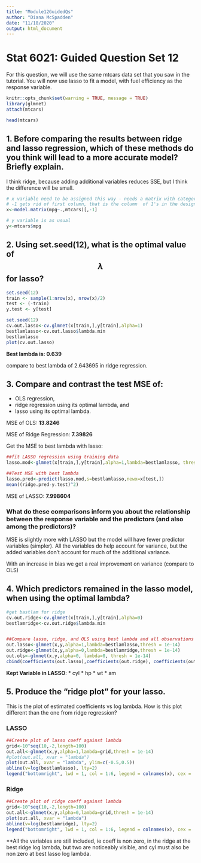 ```yaml
---
title: "Module12GuidedQs"
author: "Diana McSpadden"
date: "11/18/2020"
output: html_document
---
```


# Stat 6021: Guided Question Set 12

For this question, we will use the same mtcars data set that you saw in the tutorial. You will now use lasso to fit a model, with fuel efficiency as the response variable.

```r
knitr::opts_chunk$set(warning = TRUE, message = TRUE)
library(glmnet)
attach(mtcars)

head(mtcars)

```



## 1. Before comparing the results between ridge and lasso regression, which of these methods do you think will lead to a more accurate model? Briefly explain.

I think ridge, because adding additional variables reduces SSE, but I think the difference will be small.

```r
# x variable need to be assigned this way - needs a matrix with categorical does as dummy codes which model.matrix does, 
# -1 gets rid of first column, that is the column  of 1's in the design matrix
x<-model.matrix(mpg~.,mtcars)[,-1]

# y variable is as usual
y<-mtcars$mpg
```


## 2. Using set.seed(12), what is the optimal value of $$\lambda$$ for lasso?

```r
set.seed(12)
train <- sample(1:nrow(x), nrow(x)/2)
test <- (-train)
y.test <- y[test]

set.seed(12)
cv.out.lasso<-cv.glmnet(x[train,],y[train],alpha=1)
bestlamlasso<-cv.out.lasso$lambda.min
bestlamlasso
plot(cv.out.lasso)
```
**Best lambda is: 0.639**

compare to best lambda of 2.643695 in ridge regression.

## 3. Compare and contrast the test MSE of: 
* OLS regression,
* ridge regression using its optimal lambda, and
* lasso using its optimal lambda.

MSE of OLS: **13.8246**

MSE of Ridge Regression: **7.39826**


Get the MSE to best lambda with lasso:
```r
##fit LASSO regression using training data
lasso.mod<-glmnet(x[train,],y[train],alpha=1,lambda=bestlamlasso, thresh = 1e-14)

##Test MSE with best lambda
lasso.pred<-predict(lasso.mod,s=bestlamlasso,newx=x[test,])
mean((ridge.pred-y.test)^2)
```

MSE of LASSO: **7.998604**

### What do these comparisons inform you about the relationship between the response variable and the predictors (and also among the predictors)?

MSE is slightly more with LASSO but the model will have fewer predictor variables (simpler). All the variables do help account for variance, but the added variables don't account for much of the additional variance.

With an increase in bias we get a real improvement on variance (compare to OLS)

## 4. Which predictors remained in the lasso model, when using the optimal lambda?
```r
#get bastlam for ridge
cv.out.ridge<-cv.glmnet(x[train,],y[train],alpha=0)
bestlamridge<-cv.out.ridge$lambda.min


##Compare lasso, ridge, and OLS using best lambda and all observations
out.lasso<-glmnet(x,y,alpha=1,lambda=bestlamlasso,thresh = 1e-14)
out.ridge<-glmnet(x,y,alpha=0,lambda=bestlamridge,thresh = 1e-14)
out.ols<-glmnet(x,y,alpha=0, lambda=0, thresh = 1e-14)
cbind(coefficients(out.lasso),coefficients(out.ridge), coefficients(out.ols))
```
**Kept Variable in LASSO**:
* cyl
* hp
* wt
* am


## 5. Produce the "ridge plot" for your lasso. 
This is the plot of estimated coefficients vs log lambda. How is this plot different than the one from ridge regression?

### LASSO
```r
##Create plot of lasso coeff against lambda
grid<-10^seq(10,-2,length=100)
out.all<-glmnet(x,y,alpha=1,lambda=grid,thresh = 1e-14)
#plot(out.all, xvar = "lambda")
plot(out.all, xvar = "lambda", ylim=c(-0.5,0.5))
abline(v=log(bestlamlasso), lty=2)
legend("bottomright", lwd = 1, col = 1:6, legend = colnames(x), cex = .7)
```

### Ridge

```r
##Create plot of ridge coeff against lambda
grid<-10^seq(10,-2,length=100)
out.all<-glmnet(x,y,alpha=0,lambda=grid,thresh = 1e-14)
plot(out.all, xvar = "lambda")
abline(v=log(bestlamridge), lty=2)
legend("bottomright", lwd = 1, col = 1:6, legend = colnames(x), cex = .7)
```
**All the variables are still included, ie coeff is non zero, in the ridge at the best ridge log lambda, but two are noticeably visible, and cyl must also be non zero at best lasso log lambda.

